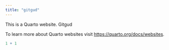 ```yaml
---
title: "gitgud"
---
```


This is a Quarto website. Gitgud

To learn more about Quarto websites visit <https://quarto.org/docs/websites>.

```r
1 + 1
```
